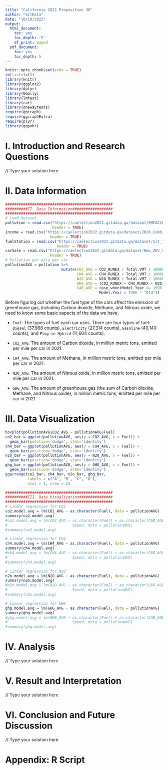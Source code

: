 ---
title: "California 2022 Proposition 30"
author: "GitData"
date: "10/19/2022"
output:
  html_document:
    toc: yes
    toc_depth: '5'
    df_print: paged
  pdf_document:
    toc: yes
    toc_depth: 5
---

\clearpage
```{r setup, include=FALSE}
knitr::opts_chunk$set(echo = TRUE)
rm(list=ls())
library(knitr)
library(ggplot2)
library(dplyr)
library(GGally)
library(lmtest)
library(car)
library(onewaytests)
require(ggiraph)
require(ggiraphExtra)
require(plyr)
library(ggpubr)
```

# I. Introduction and Research Questions

// Type your solution here

# II. Data Information
```{r, include=FALSE}
################################################
##########II. Data Information##################
################################################
# Load dataset
pollution = read.csv("https://caelection2022.gitdata.ga/dataset/EMFAC2021-EI-202x.csv", 
                     header = TRUE)
income = read.csv("https://caelection2022.gitdata.ga/dataset/2020_Combined_AR_PIT_B4A.csv", 
                    header = TRUE)
fuelStation = read.csv("https://caelection2022.gitdata.ga/dataset/alt_fuel_stations.csv",
                       header = TRUE)
carSale = read.csv("https://caelection2022.gitdata.ga/dataset/New_ZEV_Sales_County.csv", 
                    header = TRUE)
# Pollution per mile per car
pollutionAVG = pollution %>% 
                         mutate(CO2_AVG = CO2_RUNEX / Total.VMT / 1000000,
                                CH4_AVG = CH4_RUNEX / Total.VMT / 1000000,
                                N2O_AVG = N2O_RUNEX / Total.VMT / 1000000,
                                GHG_AVG = (CO2_RUNEX + CH4_RUNEX + N2O_RUNEX) / Total.VMT / 1000000,
                                CAR_AGE = case_when(Model.Year >= 1996 ~ "New", 
                                          Model.Year < 1996 ~ "Old"))
```

Before figuring out whether the fuel type of the cars affect the emission of greenhouse gas, including Carbon dioxide, Methane, and Nitrous oxide, we need to know some basic aspects of the data we have.

- `Fuel`: The types of fuel each car uses. There are four types of fuel: `Diesel` (37,968 counts), `Electricity` (27,314 counts), `Gasoline` (40,140 counts), and `Plug-in Hybrid` (11,604 counts).

- `CO2_AVG`: The amount of Carbon dioxide, in million metric tons, emitted per mile per car in 2021.

- `CH4_AVG`: The amount of Methane, in million metric tons, emitted per mile per car in 2021.

- `N2O_AVG`: The amount of Nitrous oxide, in million metric tons, emitted per mile per car in 2021.

- `GHG_AVG`: The amount of greenhouse gas (the sum of Carbon dioxide, Methane, and Nitrous oxide), in million metric tons, emitted per mile per car in 2021.


# III. Data Visualization

```{r}
boxplot(pollutionAVG$CO2_AVG ~ pollutionAVG$Fuel)
co2_bar = ggplot(pollutionAVG, aes(y = CO2_AVG, x = Fuel)) +
  geom_bar(position='dodge', stat='identity')
ch4_bar = ggplot(pollutionAVG, aes(y = CH4_AVG, x = Fuel)) +
  geom_bar(position='dodge', stat='identity')
n2o_bar = ggplot(pollutionAVG, aes(y = N2O_AVG, x = Fuel)) +
  geom_bar(position='dodge', stat='identity')
ghg_bar = ggplot(pollutionAVG, aes(y = GHG_AVG, x = Fuel)) +
  geom_bar(position='dodge', stat='identity')
ggarrange(co2_bar, ch4_bar, n2o_bar, ghg_bar,  
          labels = c("A", "B", "C", "D"),
          ncol = 2, nrow = 2)
```

```{r}
################################################
##########III. Data Visualization###############
################################################
# Linear regression for CO2
co2.model.avg = lm(CO2_AVG ~ as.character(Fuel), data = pollutionAVG)
summary(co2.model.avg)
#co2.model.avg = lm(CO2_AVG ~ as.character(Fuel) + as.character(CAR_AGE) + 
#                             Speed, data = pollutionAVG)
#summary(co2.model.avg)
```

```{r}
# Linear regression for CH4
ch4.model.avg = lm(CH4_AVG ~ as.character(Fuel), data = pollutionAVG)
summary(ch4.model.avg)
#ch4.model.avg = lm(CH4_AVG ~ as.character(Fuel) + as.character(CAR_AGE) + 
#                             Speed, data = pollutionAVG)
#summary(ch4.model.avg)
```

```{r}
# Linear regression for N2O
n2o.model.avg = lm(N2O_AVG ~ as.character(Fuel), data = pollutionAVG)
summary(n2o.model.avg)
#n2o.model.avg = lm(N2O_AVG ~ as.character(Fuel) + as.character(CAR_AGE) + 
#                             Speed, data = pollutionAVG)
#summary(n2o.model.avg)
```

```{r}
# Linear regression for GHG
ghg.model.avg = lm(GHG_AVG ~ as.character(Fuel), data = pollutionAVG)
summary(ghg.model.avg)
#ghg.model.avg = lm(GHG_AVG ~ as.character(Fuel) + as.character(CAR_AGE) + 
#                             Speed, data = pollutionAVG)
#summary(ghg.model.avg)
```

# IV. Analysis

// Type your solution here

# V. Result and Interpretation

// Type your solution here

# VI. Conclusion and Future Discussion

// Type your solution here


\clearpage

# Appendix: R Script

```{r, ref.label=knitr::all_labels(),echo=TRUE,eval=FALSE}
```